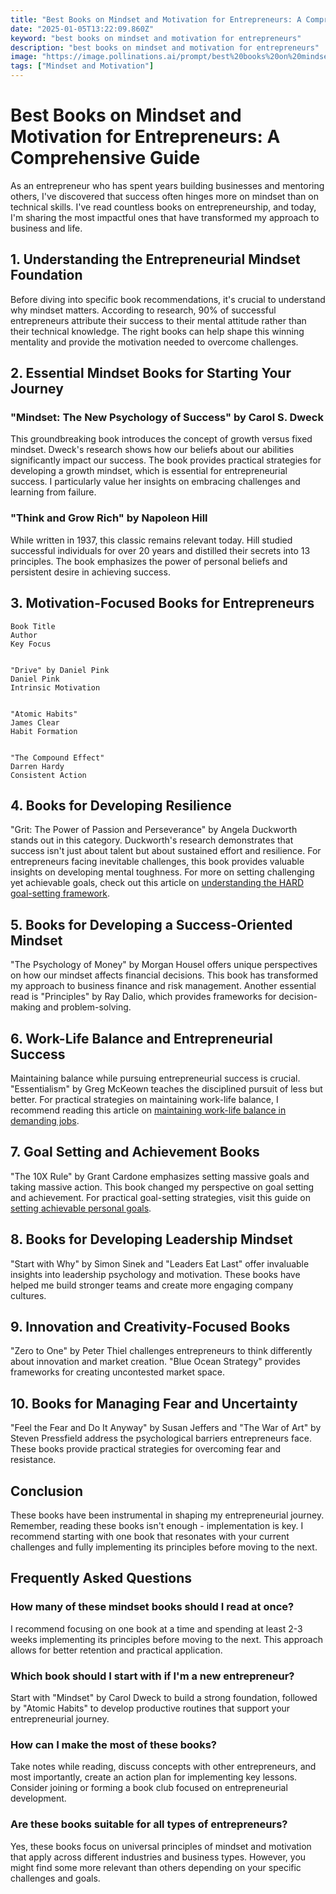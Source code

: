 ```yaml
---
title: "Best Books on Mindset and Motivation for Entrepreneurs: A Comprehensive Guide"
date: "2025-01-05T13:22:09.860Z"
keyword: "best books on mindset and motivation for entrepreneurs"
description: "best books on mindset and motivation for entrepreneurs"
image: "https://image.pollinations.ai/prompt/best%20books%20on%20mindset%20and%20motivation%20for%20entrepreneurs%2C%20realistic%20photo%2C%20high%20quality%2C%204k?width=1024&height=1024&nologo=true"
tags: ["Mindset and Motivation"]
---
```



# Best Books on Mindset and Motivation for Entrepreneurs: A Comprehensive Guide


As an entrepreneur who has spent years building businesses and mentoring others, I've discovered that success often hinges more on mindset than on technical skills. I've read countless books on entrepreneurship, and today, I'm sharing the most impactful ones that have transformed my approach to business and life.



## 1. Understanding the Entrepreneurial Mindset Foundation


Before diving into specific book recommendations, it's crucial to understand why mindset matters. According to research, 90% of successful entrepreneurs attribute their success to their mental attitude rather than their technical knowledge. The right books can help shape this winning mentality and provide the motivation needed to overcome challenges.



## 2. Essential Mindset Books for Starting Your Journey


### "Mindset: The New Psychology of Success" by Carol S. Dweck

This groundbreaking book introduces the concept of growth versus fixed mindset. Dweck's research shows how our beliefs about our abilities significantly impact our success. The book provides practical strategies for developing a growth mindset, which is essential for entrepreneurial success. I particularly value her insights on embracing challenges and learning from failure.



### "Think and Grow Rich" by Napoleon Hill

While written in 1937, this classic remains relevant today. Hill studied successful individuals for over 20 years and distilled their secrets into 13 principles. The book emphasizes the power of personal beliefs and persistent desire in achieving success.



## 3. Motivation-Focused Books for Entrepreneurs




    Book Title
    Author
    Key Focus


    "Drive" by Daniel Pink
    Daniel Pink
    Intrinsic Motivation


    "Atomic Habits"
    James Clear
    Habit Formation


    "The Compound Effect"
    Darren Hardy
    Consistent Action





## 4. Books for Developing Resilience


"Grit: The Power of Passion and Perseverance" by Angela Duckworth stands out in this category. Duckworth's research demonstrates that success isn't just about talent but about sustained effort and resilience. For entrepreneurs facing inevitable challenges, this book provides valuable insights on developing mental toughness. For more on setting challenging yet achievable goals, check out this article on [understanding the HARD goal-setting framework](https://productivityprospect.com/blog/understanding-the-hard-goal-setting-framework-for-motivation/).



## 5. Books for Developing a Success-Oriented Mindset


"The Psychology of Money" by Morgan Housel offers unique perspectives on how our mindset affects financial decisions. This book has transformed my approach to business finance and risk management. Another essential read is "Principles" by Ray Dalio, which provides frameworks for decision-making and problem-solving.



## 6. Work-Life Balance and Entrepreneurial Success


Maintaining balance while pursuing entrepreneurial success is crucial. "Essentialism" by Greg McKeown teaches the disciplined pursuit of less but better. For practical strategies on maintaining work-life balance, I recommend reading this article on [maintaining work-life balance in demanding jobs](https://productivityprospect.com/blog/best-strategies-for-maintaining-work-life-balance-in-a-demanding-job/).



## 7. Goal Setting and Achievement Books


"The 10X Rule" by Grant Cardone emphasizes setting massive goals and taking massive action. This book changed my perspective on goal setting and achievement. For practical goal-setting strategies, visit this guide on [setting achievable personal goals](https://productivityprospect.com/blog/best-practices-for-setting-achievable-personal-goals/).



## 8. Books for Developing Leadership Mindset


"Start with Why" by Simon Sinek and "Leaders Eat Last" offer invaluable insights into leadership psychology and motivation. These books have helped me build stronger teams and create more engaging company cultures.



## 9. Innovation and Creativity-Focused Books


"Zero to One" by Peter Thiel challenges entrepreneurs to think differently about innovation and market creation. "Blue Ocean Strategy" provides frameworks for creating uncontested market space.



## 10. Books for Managing Fear and Uncertainty


"Feel the Fear and Do It Anyway" by Susan Jeffers and "The War of Art" by Steven Pressfield address the psychological barriers entrepreneurs face. These books provide practical strategies for overcoming fear and resistance.



## Conclusion


These books have been instrumental in shaping my entrepreneurial journey. Remember, reading these books isn't enough - implementation is key. I recommend starting with one book that resonates with your current challenges and fully implementing its principles before moving to the next.



## Frequently Asked Questions


### How many of these mindset books should I read at once?

I recommend focusing on one book at a time and spending at least 2-3 weeks implementing its principles before moving to the next. This approach allows for better retention and practical application.



### Which book should I start with if I'm a new entrepreneur?

Start with "Mindset" by Carol Dweck to build a strong foundation, followed by "Atomic Habits" to develop productive routines that support your entrepreneurial journey.



### How can I make the most of these books?

Take notes while reading, discuss concepts with other entrepreneurs, and most importantly, create an action plan for implementing key lessons. Consider joining or forming a book club focused on entrepreneurial development.



### Are these books suitable for all types of entrepreneurs?

Yes, these books focus on universal principles of mindset and motivation that apply across different industries and business types. However, you might find some more relevant than others depending on your specific challenges and goals.



